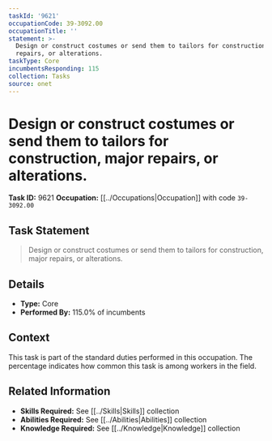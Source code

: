 ```yaml
---
taskId: '9621'
occupationCode: 39-3092.00
occupationTitle: ''
statement: >-
  Design or construct costumes or send them to tailors for construction, major
  repairs, or alterations.
taskType: Core
incumbentsResponding: 115
collection: Tasks
source: onet
---
```

# Design or construct costumes or send them to tailors for construction, major repairs, or alterations.

**Task ID:** 9621
**Occupation:** [[../Occupations|Occupation]] with code `39-3092.00`

## Task Statement

> Design or construct costumes or send them to tailors for construction, major repairs, or alterations.

## Details

- **Type:** Core
- **Performed By:** 115.0% of incumbents

## Context

This task is part of the standard duties performed in this occupation. The percentage indicates how common this task is among workers in the field.

## Related Information

- **Skills Required:** See [[../Skills|Skills]] collection
- **Abilities Required:** See [[../Abilities|Abilities]] collection
- **Knowledge Required:** See [[../Knowledge|Knowledge]] collection
